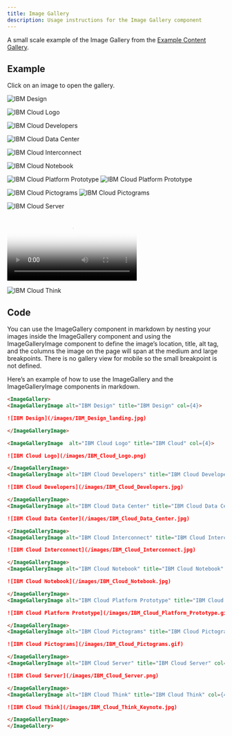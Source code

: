 ```yaml
---
title: Image Gallery
description: Usage instructions for the Image Gallery component
---
```


<PageDescription>

A small scale example of the Image Gallery from the [Example Content Gallery](https://www.ibm.com/design/language/gallery).

</PageDescription>

## Example

Click on an image to open the gallery.

<ImageGallery>

<ImageGalleryImage alt="IBM Design" title="IBM Design" col={4}>

![IBM Design](/images/IBM_Design_landing.jpg)

</ImageGalleryImage>

<ImageGalleryImage  alt="IBM Cloud Logo" title="IBM Cloud" col={4}>

![IBM Cloud Logo](/images/IBM_Cloud_Logo.png)

</ImageGalleryImage>
<ImageGalleryImage alt="IBM Cloud Developers" title="IBM Cloud Developers" col={4}>

![IBM Cloud Developers](/images/IBM_Cloud_Developers.jpg)

</ImageGalleryImage>
<ImageGalleryImage alt="IBM Cloud Data Center" title="IBM Cloud Data Center" col={8}>

![IBM Cloud Data Center](/images/IBM_Cloud_Data_Center.jpg)

</ImageGalleryImage>
<ImageGalleryImage alt="IBM Cloud Interconnect" title="IBM Cloud Interconnect" col={4}>

![IBM Cloud Interconnect](/images/IBM_Cloud_Interconnect.jpg)

</ImageGalleryImage>
<ImageGalleryImage alt="IBM Cloud Notebook" title="IBM Cloud Notebook" col={4}>

![IBM Cloud Notebook](/images/IBM_Cloud_Notebook.jpg)

</ImageGalleryImage>
<ImageGalleryImage alt="IBM Cloud Platform Prototype" title="IBM Cloud Platform" col={8}>

<GifPlayer color='dark'>

![IBM Cloud Platform Prototype](/images/IBM_Cloud_Platform_Prototype.gif)
![IBM Cloud Platform Prototype](/images/IBM_Cloud_Platform_Prototype.png)

</GifPlayer>

</ImageGalleryImage>
<ImageGalleryImage alt="IBM Cloud Pictograms" title="IBM Cloud Pictograms" col={4}>

<GifPlayer>

![IBM Cloud Pictograms](/images/IBM_Cloud_Pictograms.gif)
![IBM Cloud Pictograms](/images/IBM_Cloud_Pictograms.png)

</GifPlayer>

</ImageGalleryImage>
<ImageGalleryImage alt="IBM Cloud Server" title="IBM Cloud Server" col={4}>

![IBM Cloud Server](/images/IBM_Cloud_Server.png)

</ImageGalleryImage>
<ImageGalleryImage alt="IBM Cloud Platform Prototype" title="IBM Cloud Platform" col={4}>

<Video src="/videos/hero-video.mp4" poster="/images/poster.png">
  <track default src="/videos/vtt/hero-video.vtt" srcLang="en" />
</Video>

</ImageGalleryImage>
<ImageGalleryImage alt="IBM Cloud Think" title="IBM Cloud Think" col={4}>

![IBM Cloud Think](/images/IBM_Cloud_Think_Keynote.jpg)

</ImageGalleryImage>

</ImageGallery>

## Code

You can use the ImageGallery component in markdown by nesting your images inside the ImageGallery component and using the ImageGalleryImage component to define the image’s location, title, alt tag, and the columns the image on the page will span at the medium and large breakpoints. There is no gallery view for mobile so the small breakpoint is not defined.

Here’s an example of how to use the ImageGallery and the ImageGalleryImage components in markdown.

```markdown path=/components/ImageGallery.mdx src=https://gatsby-theme-carbon.now.sh
<ImageGallery>
<ImageGalleryImage alt="IBM Design" title="IBM Design" col={4}>

![IBM Design](/images/IBM_Design_landing.jpg)

</ImageGalleryImage>

<ImageGalleryImage  alt="IBM Cloud Logo" title="IBM Cloud" col={4}>

![IBM Cloud Logo](/images/IBM_Cloud_Logo.png)

</ImageGalleryImage>
<ImageGalleryImage alt="IBM Cloud Developers" title="IBM Cloud Developers" col={4}>

![IBM Cloud Developers](/images/IBM_Cloud_Developers.jpg)

</ImageGalleryImage>
<ImageGalleryImage alt="IBM Cloud Data Center" title="IBM Cloud Data Center" col={8}>

![IBM Cloud Data Center](/images/IBM_Cloud_Data_Center.jpg)

</ImageGalleryImage>
<ImageGalleryImage alt="IBM Cloud Interconnect" title="IBM Cloud Interconnect" col={4}>

![IBM Cloud Interconnect](/images/IBM_Cloud_Interconnect.jpg)

</ImageGalleryImage>
<ImageGalleryImage alt="IBM Cloud Notebook" title="IBM Cloud Notebook" col={4}>

![IBM Cloud Notebook](/images/IBM_Cloud_Notebook.jpg)

</ImageGalleryImage>
<ImageGalleryImage alt="IBM Cloud Platform Prototype" title="IBM Cloud Platform" col={8}>

![IBM Cloud Platform Prototype](/images/IBM_Cloud_Platform_Prototype.gif)

</ImageGalleryImage>
<ImageGalleryImage alt="IBM Cloud Pictograms" title="IBM Cloud Pictograms" col={4}>

![IBM Cloud Pictograms](/images/IBM_Cloud_Pictograms.gif)

</ImageGalleryImage>
<ImageGalleryImage alt="IBM Cloud Server" title="IBM Cloud Server" col={4}>

![IBM Cloud Server](/images/IBM_Cloud_Server.png)

</ImageGalleryImage>
<ImageGalleryImage alt="IBM Cloud Think" title="IBM Cloud Think" col={4}>

![IBM Cloud Think](/images/IBM_Cloud_Think_Keynote.jpg)

</ImageGalleryImage>
</ImageGallery>
```
